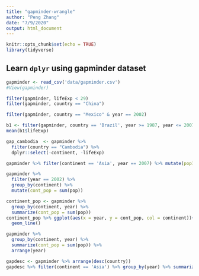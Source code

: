 ```yaml
---
title: "gapminder-wrangle"
author: "Peng Zhang"
date: "7/9/2020"
output: html_document
---
```


```r
knitr::opts_chunk$set(echo = TRUE)
library(tidyverse)
```

## Learn `dplyr` using gapminder dataset

```r
gapminder <- read_csv('data/gapminder.csv')
#View(gapminder)
```
```r
filter(gapminder, lifeExp < 29)
filter(gapminder, country == "China")
```

```r
filter(gapminder, country == "Mexico" & year == 2002)
```

```r
b1 <- filter(gapminder, country == 'Brazil', year >= 1987, year <= 2007)
mean(b1$lifeExp)
```
```r
gap_cambodia  <- gapminder %>% 
  filter(country == "Cambodia") %>%
  dplyr::select(-continent, -lifeExp)
```
```r
gapminder %>% filter(continent == 'Asia', year == 2007) %>% mutate(pop1000 = pop / 1000)
```
```r
gapminder %>%
  filter(year == 2002) %>%
  group_by(continent) %>% 
  mutate(cont_pop = sum(pop))
```
```r
continent_pop <- gapminder %>%
  group_by(continent, year) %>%
  summarize(cont_pop = sum(pop))
continent_pop %>% ggplot(aes(x = year, y = cont_pop, col = continent))+
  geom_line()
```
```r
gapminder %>%
  group_by(continent, year) %>%
  summarize(cont_pop = sum(pop)) %>%
  arrange(year)
```
```r
gapdesc <- gapminder %>% arrange(desc(country))
gapdesc %>% filter(continent == 'Asia') %>% group_by(year) %>% summarize(maxlife = max(lifeExp)) %>% arrange(desc(year)) %>% ungroup()
```

